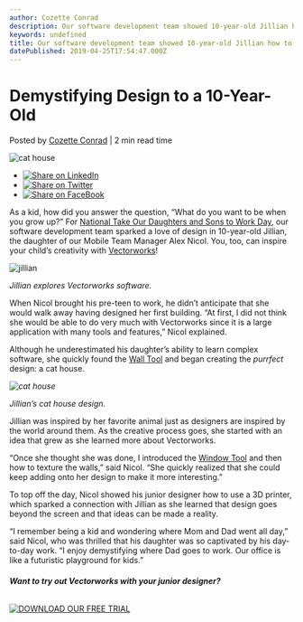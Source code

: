 ```yaml
---
author: Cozette Conrad
description: Our software development team showed 10-year-old Jillian how to make her own designs using Vectorworks. Her creation was purrfect!
keywords: undefined
title: Our software development team showed 10-year-old Jillian how to make her own designs using Vectorworks. Her creation was purrfect! 
datePublished: 2019-04-25T17:54:47.000Z
---
```

  

# Demystifying Design to a 10-Year-Old

 Posted by [Cozette Conrad](https://blog.vectorworks.net/author/cozette-conrad) | 2 min read time 

![cat house](https://blog.vectorworks.net/hubfs/190425_Take%20Your%20Child%20to%20Work%20Day/cat%20house.jpg) 

* [![Share on LinkedIn](https://2659751.fs1.hubspotusercontent-na1.net/hubfs/2659751/michaelDemo/share-LI.png)](http://www.linkedin.com/shareArticle?mini=true&url=https%3A%2F%2Fblog.vectorworks.net%2Fdemystifying-design-to-a-10-year-old)
* [![Share on Twitter](https://2659751.fs1.hubspotusercontent-na1.net/hubfs/2659751/michaelDemo/share-TW.png)](https://www.twitter.com/share?text=Demystifying%20Design%20to%20a%2010-Year-Old&url=https%3A%2F%2Fblog.vectorworks.net%2Fdemystifying-design-to-a-10-year-old&via=PMGTweets)
* [![Share on FaceBook](https://2659751.fs1.hubspotusercontent-na1.net/hubfs/2659751/michaelDemo/share-FB.png)](https://www.facebook.com/sharer/sharer.php?u=https%3A%2F%2Fblog.vectorworks.net%2Fdemystifying-design-to-a-10-year-old)

As a kid, how did you answer the question, “What do you want to be when you grow up?” For [National Take Our Daughters and Sons to Work Day](https://daughtersandsonstowork.org/), our software development team sparked a love of design in 10-year-old Jillian, the daughter of our Mobile Team Manager Alex Nicol. You, too, can inspire your child’s creativity with [Vectorworks](https://www.vectorworks.net/en?utm%5Fcampaign=blog&utm%5Fmedium=planetvectorworks&utm%5Fsource=intext&utm%5Fcontent=cathouse042519)!

  
![jillian](https://blog.vectorworks.net/hs-fs/hubfs/190425_Take%20Your%20Child%20to%20Work%20Day/jillian.jpg?width=4656&name=jillian.jpg)

_Jillian explores Vectorworks software._

When Nicol brought his pre-teen to work, he didn’t anticipate that she would walk away having designed her first building. “At first, I did not think she would be able to do very much with Vectorworks since it is a large application with many tools and features,” Nicol explained.

Although he underestimated his daughter’s ability to learn complex software, she quickly found the [Wall Tool](https://www.vectorworks.net/training/2019/getting-started-guides/bim-architectural/creating-walls?utm%5Fcampaign=blog&utm%5Fmedium=planetvectorworks&utm%5Fsource=intext&utm%5Fcontent=cathouse042519) and began creating the _purrfect_ design: a cat house.

_![cat house](https://blog.vectorworks.net/hs-fs/hubfs/190425Take%20Your%20Child%20to%20Work%20Day/cat%20house.jpg?width=1440&name=cat%20house.jpg)_

_Jillian’s cat house design._

Jillian was inspired by her favorite animal just as designers are inspired by the world around them. As the creative process goes, she started with an idea that grew as she learned more about Vectorworks.

“Once she thought she was done, I introduced the [Window Tool](https://www.vectorworks.net/training/2019/getting-started-guides/bim-architectural/door-and-window-insertion?utm%5Fcampaign=blog&utm%5Fmedium=planetvectorworks&utm%5Fsource=intext&utm%5Fcontent=cathouse042519) and then how to texture the walls,” said Nicol. “She quickly realized that she could keep adding onto her design to make it more interesting.”

To top off the day, Nicol showed his junior designer how to use a 3D printer, which sparked a connection with Jillian as she learned that design goes beyond the screen and that ideas can be made a reality.

“I remember being a kid and wondering where Mom and Dad went all day,” said Nicol, who was thrilled that his daughter was so captivated by his day-to-day work. “I enjoy demystifying where Dad goes to work. Our office is like a futuristic playground for kids.”

###### **Want to try out Vectorworks with your junior designer?**

[![DOWNLOAD OUR FREE TRIAL](https://no-cache.hubspot.com/cta/default/3018241/390a27f0-579c-46cd-b561-f1be2603b72c.png)](https://cta-redirect.hubspot.com/cta/redirect/3018241/390a27f0-579c-46cd-b561-f1be2603b72c) 

  